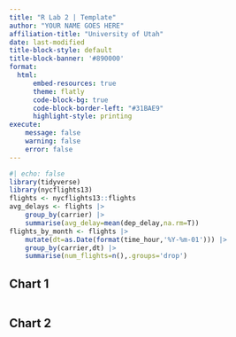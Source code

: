 ```yaml
---
title: "R Lab 2 | Template"
author: "YOUR NAME GOES HERE"
affiliation-title: "University of Utah"
date: last-modified
title-block-style: default
title-block-banner: '#890000'
format: 
  html:
      embed-resources: true
      theme: flatly
      code-block-bg: true
      code-block-border-left: "#31BAE9"
      highlight-style: printing
execute:
    message: false
    warning: false
    error: false
---
```


```r
#| echo: false
library(tidyverse)
library(nycflights13)
flights <- nycflights13::flights
avg_delays <- flights |>
	group_by(carrier) |>
	summarise(avg_delay=mean(dep_delay,na.rm=T))
flights_by_month <- flights |>
	mutate(dt=as.Date(format(time_hour,'%Y-%m-01'))) |>
	group_by(carrier,dt) |>
	summarise(num_flights=n(),.groups='drop')
```

## Chart 1

```r
```

## Chart 2
```r
```